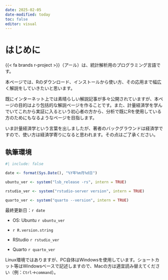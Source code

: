 ```yaml
---
date: 2025-02-05
date-modified: today
toc: false
editor: visual
---
```


# はじめに {.unnumbered}

{{< fa brands r-project >}}（アール）は、統計解析用のプログラミング言語です。

本ページでは、Rのダウンロード、インストールから使い方、その応用まで幅広く解説をしていきたいと思います。

既にインターネット上では素晴らしい解説記事が多々公開されていますが、本ページの目的はより包括的な解説ページを作ることです。また、計量経済学を学んでいてこれから実証に入るという初心者の方から、分析で既にRを使用している方のためにもなるようなページを目指します。

いま計量経済学という言葉を出しましたが、著者のバックグラウンドは経済学ですので、使い方は経済学寄りになると思われます。その点はご了承ください。

::: callout-note
## 執筆環境

```r
#| include: false

date <- format(Sys.Date(), "%Y年%m月%d日")

ubuntu_ver <- system("lsb_release -rs", intern = TRUE)

rstudio_ver <- system("rstudio-server version", intern = TRUE)

quarto_ver <- system("quarto --version", intern = TRUE)
```

最終更新日：`r date`

-   OS: Ubuntu `r ubuntu_ver`

-   `r R.version.string`

-   RStudio `r rstudio_ver`

-   Quarto `r quarto_ver`

Linux環境ではありますが、PC自体はWindowsを使用しています。ショートカット等はWindowsベースで記述しますので、Macの方は適宜読み替えてください（例：`Ctrl`→`command`）。
:::
